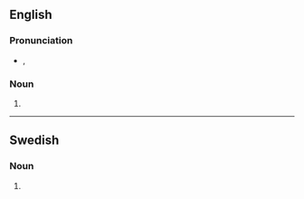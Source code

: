 {{also|asteroīds}}
==English==

===Pronunciation===
* {{enPR|ăs'tə-roidz"}}, {{IPA|/ˈæstəˌɹoɪdz/|lang=en}}

===Noun===
{{head|en|noun plural form}}

# {{plural of|asteroid|lang=en}}

----

==Swedish==

===Noun===
{{head|sv|noun form}}

# {{sv-noun-form-indef-gen|asteroid}}